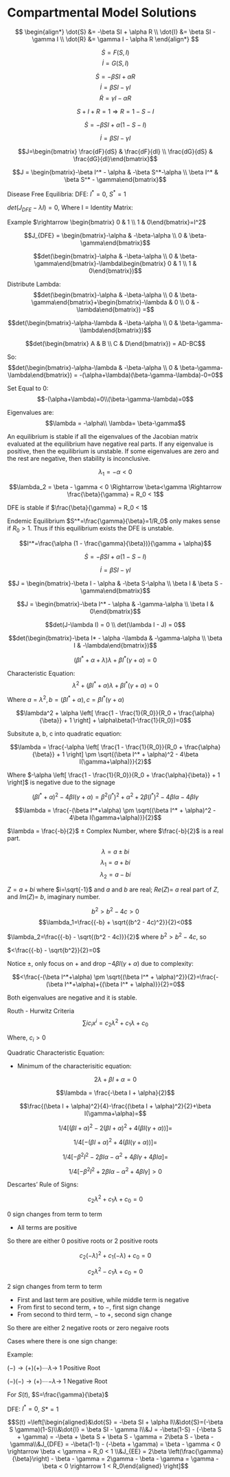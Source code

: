 # Compartmental Model Solutions

$$
\begin{align*}
\dot{S} &= -\beta SI + \alpha R \\
\dot{I} &= \beta SI - \gamma I \\
\dot{R} &= \gamma I - \alpha R
\end{align*}
$$


$$\dot{S}=F(S,I)$$
$$\dot{I}=G(S,I)$$

$$\dot{S} = -\beta SI + \alpha R$$
$$\dot{I} = \beta SI - \gamma I$$
$$\dot{R} = \gamma I - \alpha R$$

$$S+I+R=1 \Rightarrow R=1-S-I$$

$$\dot{S} = -\beta SI + \alpha(1-S-I)$$

$$\dot{I} = \beta SI - \gamma I$$

$$J=\begin{bmatrix} \frac{dF}{dS} & \frac{dF}{dI} \\ \frac{dG}{dS} & \frac{dG}{dI}\end{bmatrix}$$

$$J = \begin{bmatrix}-\beta I^* - \alpha & -\beta S^*-\alpha \\ \beta I^* & \beta S^* - \gamma\end{bmatrix}$$

Disease Free Equilibria:
DFE: $I^* = 0$, $S^* = 1$

$det(J_{DFE} - \lambda I) = 0$, Where I = Identity Matrix:

Example $\rightarrow \begin{bmatrix} 0 & 1 \\ 1 & 0\end{bmatrix}=I^2$

$$J_{DFE} = \begin{bmatrix}-\alpha & -\beta-\alpha \\ 0 & \beta-\gamma\end{bmatrix}$$

$$det(\begin{bmatrix}-\alpha & -\beta-\alpha \\ 0 & \beta-\gamma\end{bmatrix}-\lambda\begin{bmatrix} 0 & 1 \\ 1 & 0\end{bmatrix})$$

Distribute Lambda:
$$det(\begin{bmatrix}-\alpha & -\beta-\alpha \\ 0 & \beta-\gamma\end{bmatrix}+\begin{bmatrix}-\lambda & 0 \\ 0 & -\lambda\end{bmatrix}) =$$

$$det(\begin{bmatrix}-\alpha-\lambda & -\beta-\alpha \\ 0 & \beta-\gamma-\lambda\end{bmatrix})$$

$$det(\begin{bmatrix} A & B \\ C & D\end{bmatrix}) = AD-BC$$

So:
$$det(\begin{bmatrix}-\alpha-\lambda & -\beta-\alpha \\ 0 & \beta-\gamma-\lambda\end{bmatrix}) = -(\alpha+\lambda)(\beta-\gamma-\lambda)-0=0$$

Set Equal to 0:
$$-(\alpha+\lambda)=0\\(\beta-\gamma-\lambda)=0$$

Eigenvalues are:
$$\lambda = -\alpha\\ \lambda= \beta-\gamma$$

An equilibrium is stable if all the eigenvalues of the Jacobian matrix evaluated at the equilibrium have negative real parts. If any eigenvalue is positive, then the equilibrium is unstable. If some eigenvalues are zero and the rest are negative, then stability is inconclusive.

$$\lambda_1 = -\alpha < 0$$

$$\lambda_2 = \beta - \gamma < 0 \Rightarrow \beta<\gamma \Rightarrow \frac{\beta}{\gamma} = R_0 < 1$$

DFE is stable if $\frac{\beta}{\gamma} = R_0 < 1$

Endemic Equilibrium
$S^*=\frac{\gamma}{\beta}=1/R_0$ only makes sense if $R_0>1$. Thus if this equilibrium exists the DFE is unstable.

$$I^*=\frac{\alpha (1 - \frac{\gamma}{\beta})}{\gamma + \alpha}$$

$$\dot{S} = -\beta SI + \alpha(1-S-I)$$

$$\dot{I} = \beta SI - \gamma I$$

$$J = \begin{bmatrix}-\beta I - \alpha & -\beta S-\alpha \\ \beta I & \beta S - \gamma\end{bmatrix}$$

$$J = \begin{bmatrix}-\beta I^* - \alpha & -\gamma-\alpha \\ \beta I & 0\end{bmatrix}$$

$$det(J-\lambda I) = 0 \\ det(\lambda I - J) = 0$$

$$det(\begin{bmatrix}-\beta I* - \alpha -\lambda & -\gamma-\alpha \\ \beta I & -\lambda\end{bmatrix})$$

$$(\beta I^* + \alpha + \lambda)\lambda + \beta I^*(\gamma+\alpha) = 0$$

Characteristic Equation:
$$\lambda^2 + (\beta I^* + \alpha)\lambda + \beta I^*(\gamma+\alpha) = 0$$

Where $a=\lambda^2, b=(\beta I^* + \alpha), c=\beta I^*(\gamma+\alpha)$

$$\lambda^2 + \alpha \left[ \frac{1 - \frac{1}{R_0}}{R_0 + \frac{\alpha}{\beta}} + 1 \right] + \alpha\beta(1-\frac{1}{R_0})=0$$

Subsitute a, b, c into quadratic equation:

$$\lambda = \frac{-\alpha \left[ \frac{1 - \frac{1}{R_0}}{R_0 + \frac{\alpha}{\beta}} + 1 \right] \pm \sqrt{(\beta I^* + \alpha)^2 - 4\beta I(\gamma+\alpha)}}{2}$$

Where $-\alpha \left[ \frac{1 - \frac{1}{R_0}}{R_0 + \frac{\alpha}{\beta}} + 1 \right]$ is negative due to the signage

$$(\beta I^* + \alpha)^2 - 4\beta I(\gamma+\alpha) = \beta^2 (I^*)^2 + \alpha^2 + 2\beta(I^*)^2 - 4\beta I \alpha - 4\beta I \gamma$$

$$\lambda = \frac{-(\beta I^*+\alpha) \pm \sqrt{(\beta I^* + \alpha)^2 - 4\beta I(\gamma+\alpha)}}{2}$$

$\lambda = \frac{-b}{2}$ $\pm$ Complex Number, where $\frac{-b}{2}$ is a real part.

$$\lambda=a \pm bi$$
$$\lambda_1 = a + bi$$
$$\lambda_2=a-bi$$

$Z=a+bi$ where $i=\sqrt{-1}$ and $a$ and $b$ are real;
$Re(Z)=$ $a$ real part of $Z$, and $Im(Z)=$ $b$, imaginary number.

$$b^2>b^2-4c>0$$
$$\lambda_1=\frac{{-b} + \sqrt{(b^2 - 4c)^2}}{2}<0$$

$\lambda_2=\frac{{-b} - \sqrt{(b^2 - 4c)}}{2}$ where $b^2>b^2 - 4c$, so

$<\frac{{-b} - \sqrt{b^2}}{2}=0$

Notice $\pm$, only focus on $+$ and drop $- 4\beta I(\gamma+\alpha)$ due to complexity:

$$<\frac{-(\beta I^*+\alpha) \pm \sqrt{(\beta I^* + \alpha)^2}}{2}=\frac{-(\beta I^*+\alpha)+{(\beta I^* + \alpha)}}{2}=0$$

Both eigenvalues are negative and it is stable.

Routh - Hurwitz Criteria
$$\sum{i}c_ix^i=c_2\lambda^2 + c_1\lambda + c_0$$

Where, $c_i>0$

Quadratic Characteristic Equation:

- Minimum of the characterisitic equation:

$$2\lambda + \beta I + \alpha = 0$$

$$\lambda = \frac{-\beta I + \alpha}{2}$$

$$\frac{(\beta I + \alpha)^2}{4}-\frac{(\beta I + \alpha)^2}{2}+\beta I(\gamma+\alpha)=$$

$$1/4[(\beta I+\alpha)^2-2(\beta I+\alpha)^2+4(\beta I(\gamma+\alpha))]=$$

$$1/4[-(\beta I+\alpha)^2+4(\beta I(\gamma+\alpha))]=$$

$$1/4[-\beta^2 I^2 - 2\beta I \alpha -\alpha^2 + 4\beta I \gamma + 4 \beta I \alpha]=$$

$$1/4[-\beta^2 I^2 + 2\beta I \alpha -\alpha^2 + 4\beta I \gamma]>0$$

Descartes' Rule of Signs:

$$c_2\lambda^2 + c_1\lambda + c_0 = 0$$

0 sign changes from term to term

- All terms are positive

So there are either 0 positive roots or 2 positive roots

$$c_2(-\lambda)^2+c_1(-\lambda)+c_0=0$$

$$c_2\lambda^2-c_1\lambda+c_0=0$$

2 sign changes from term to term

- First and last term are positive, while middle term is negative
- From first to second term, $+$ to $-$, first sign change
- From second to third term, $-$ to $+$, second sign change

So there are either 2 negative roots or zero negaive roots

Cases where there is one sign change:

Example:

$(-) \rightarrow (+) (+)$$\cdots$$\lambda \rightarrow$ 1 Positive Root

$(-) (-) \rightarrow (+)$$\cdots$$-\lambda \rightarrow$ 1 Negative Root

For $S(t)$, $S=\frac{\gamma}{\beta}$

DFE: $I^*=0$, $S*=1$

$$S(t) =\left[\begin{aligned}&\dot{S} = -\beta SI + \alpha I\\&\dot{S}=(-\beta S \gamma)(1-S)\\&\dot{I} = \beta SI - \gamma I\\&J = -\beta(1-S) - (-\beta S + \gamma) = -\beta + \beta S + \beta S - \gamma = 2\beta S - \beta - \gamma\\&J_{DFE} = -\beta(1-1) - (-\beta + \gamma) = \beta - \gamma < 0 \rightarrow \beta < \gamma = R_0 < 1 \\&J_{EE} = 2\beta \left(\frac{\gamma}{\beta}\right) - \beta - \gamma = 2\gamma - \beta - \gamma = \gamma - \beta < 0 \rightarrow 1 < R_0\end{aligned} \right]$$
